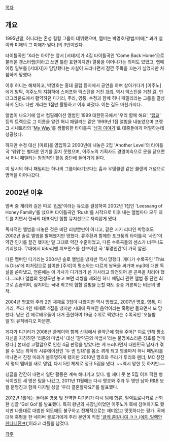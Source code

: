 [[목차]]

== 개요 ==

1995년말, 허니라는 혼성 힙합 그룹이 데뷔했으며, 멤버는 박명호/광범/미애[* 과거 철이와 미애의 그 미애가 맞다.]의 3인이었다.

타이틀곡인 'X라는 아이'는 앞서 [서태지]가 4집 타이틀곡인 'Come Back Home'으로 불러온 갱스터랩(이라고 쓰면 틀린 표현이지만) 열풍을 이어나가는 의미도 있었고, 랩메이킹 일부를 [서태지]가 담당했다는 사실이 드러나면서 잠깐 주목을 끄는가 싶었지만 처참하게 망했다.

이후 허니는 해체하고, 박명호는 홍대 클럽 등지에서 공연을 하며 살아가다가 [이주노]에게 발탁, 이주노의 지휘하에 스머프와 엑스틴을 거친 [[개리]], 역시 엑스틴을 거친 [[길]], 언더그라운드에서 활약하던 디기리, 주라, 영풍, 수정과 함께 허니 패밀리라는 그룹을 결성하게 된다. 다만 개리는 1집만 활동하고 이후 빠졌다. 이는 길도 마찬가지다.

앨범이 나오기에 앞서 컴필레이션 앨범인 1999 대한민국에서 '우리 함께 해요', '[[패러디 종교|랩교]]' 등의 트랙으로 그 이름을 알린 허니 패밀리는 같은 1999년 1집 앨범을 내놓았으며 프랭크 시내트라의 '[[My Way]]'를 샘플링한 타이틀곡 '[[남자 이야기]]'로 대중들에게 어필하는데 성공했다.

하지만 수정 대신 [미료]를 영입하고 2000년에 내놓은 2집 'Another Level'의 타이틀곡 '워워'는 별다른 인기를 끌지 못했으며, 이주노의 기획사도 경영미숙으로 문을 닫으면서 허니 패밀리는 잠정적인 활동 중단에 들어가게 된다.

이 당시의 허니 패밀리는 하나의 그룹이라기보다는 흡사 우탱클랜 같은 클랜의 개념으로 명맥을 이어나갔다.

== 2002년 이후 ==

멤버 중 개리와 길은 따로 '[[리쌍]]'이라는 듀오를 결성하여 2002년 1집인 'Leessang of Honey Familly'를 냈으며 타이틀곡인 'Rush'를 시작으로 이후 내는 앨범마다 모두 히트를 치면서 한국의 대표적인 힙합 뮤지션으로 자리잡게 됐다.

독자적인 앨범을 내놓은 것은 비단 리쌍뿐만이 아니고, 같은 시기 리더인 박명호도 2002년 솔로 앨범을 발매했지만 망했다. 류주환과 함께한 포크풍의 타이틀곡 '사진'이 약간 인기를 끌긴 했지만 말 그대로 약간 수준이었고, 다른 수록곡들의 센스가 너무나도 기괴했다. 무대에서 바바리맨 퍼포먼스를 선보이던 곡 '투명인간'이 가히 압권.

다른 멤버인 디기리는 2004년 솔로 앨범을 냈지만 역시 망했다. 게다가 수록곡인 'This Is Diss'에 피처링으로 참여한 [주석]이 평소와는 다르게 쌍욕을 써가며 mp3에 대한 독설을 쏟아냈고, 언론에는 이 가사가 디기리가 쓴 가사라고 와전되어 큰 곤욕을 치러야 했다. 그러나 앨범의 완성도만 놓고 보면 리쌍을 제외한 허니 패밀리 관련 앨범 중 단연 최고로 손꼽히며, 심지어는 국내 최고의 힙합 앨범을 논할 때도 종종 거론되는 비운의 명작.

2004년 명호와 주라 2인 체제로 3집이 나왔지만 역시 망했고, 2007년 명호, 영풍, 디기리, 주라 4인 체제로 4집을 냈지만 시대에 뒤쳐진 음악이라는 혹평만 들으면서 또 망했다. 남은 건 에로배우들이 대거 출현하여 19금 수위로 찍었다는 수록곡인 '오늘밤 일'의 뮤직비디오 파문뿐.

게다가 디기리가 2008년 쿨케이와 함께 신검에서 괄약근에 힘을 주어[* 이로 인해 평소 자신을 지칭하던 '리듬의 마법사' 대신 '괄약근의 마법사'라는 불명예스러운 칭호를 얻게 됐다.] 본태성 고혈압으로 인한 4급 판정을 받았다는 게 드러나면서 대한민국 남자가 겪을 수 있는 최악의 시츄에이션인 '두 번 입대'를 몸소 겪게 되고 영풍마저 허니 패밀리를 떠나면서 진정 미래가 불투명하게 됐지만 2010년 명호와 주라가 투리와 팬더, MC 창진 세 명의 멤버를 새로 영입, 다시 5인 체제로 정규 5집을 냈다. ~~역시 망한 듯 하지만~~

싱글을 간간히 내면서 일단 활동은 계속 해나가고 있다. 별 재미 못 본 5집 이후 객원 형식이었던 세 명은 팀을 나갔고, 2011년 11월에는 다시 명호와 주라 두 명만 남아 R&B 보컬 문명진과 함께 디지털 싱글 '우리 결혼할까요?'를 발표했다.

2012년 1월에는 돌아온 영풍 및 전역한 디기리가 다시 팀에 합류, 일렉트로니카로 선회한  싱글 'Go! Go!'를 발표했다. 특히 왕년의 사장님이었던 이주노가 훅에 참여하기도 했지만 나름대로 대범한 외도에도 불구하고 전체적으로는 재미없고 밋밋하다는 평가. 곡에 대해 혹평을 한 네이버 블로거에게 주라 본인이 직접 [http://blog.naver.com/nembus2001/30130009252 '글케 졷같나여 ㅋㅋ (에이 일렉안한다니깐ㅋ)']이라고 리플을 남겼다.

[[각주]]
